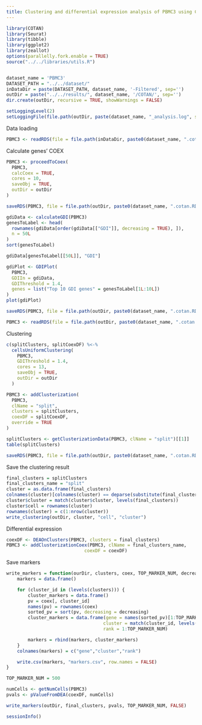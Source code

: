 ```yaml
---
title: Clustering and differential expression analysis of PBMC3 using COTAN
---
```



```r
library(COTAN)
library(Seurat)
library(tibble)
library(ggplot2)
library(zeallot)
options(parallelly.fork.enable = TRUE)
source("../../libraries/utils.R")


dataset_name = 'PBMC3'
DATASET_PATH = "../../dataset/"
inDataDir = paste(DATASET_PATH, dataset_name, '-Filtered', sep='')
outDir = paste("../../results/", dataset_name, '/COTAN/', sep='')
dir.create(outDir, recursive = TRUE, showWarnings = FALSE)

setLoggingLevel(2)
setLoggingFile(file.path(outDir, paste(dataset_name, "_analysis.log", sep='')))
```

Data loading

```r
PBMC3 <- readRDS(file = file.path(inDataDir, paste0(dataset_name, ".cotan.RDS")))
```

Calculate genes’ COEX

```r
PBMC3 <- proceedToCoex(
  PBMC3,
  calcCoex = TRUE,
  cores = 10,
  saveObj = TRUE,
  outDir = outDir
)
```

```r
saveRDS(PBMC3, file = file.path(outDir, paste0(dataset_name, ".cotan.RDS")))
```

```r
gdiData <- calculateGDI(PBMC3)
genesToLabel <- head(
  rownames(gdiData[order(gdiData[["GDI"]], decreasing = TRUE), ]),
  n = 50L
)
sort(genesToLabel)
```

```r
gdiData[genesToLabel[[50L]], "GDI"]
```

```r
gdiPlot <- GDIPlot(
  PBMC3,
  GDIIn = gdiData,
  GDIThreshold = 1.4,
  genes = list("Top 10 GDI genes" = genesToLabel[1L:10L])
)
plot(gdiPlot)
```

```r
saveRDS(PBMC3, file = file.path(outDir, paste0(dataset_name, ".cotan.RDS")))
```

```r
PBMC3 <- readRDS(file = file.path(outDir, paste0(dataset_name, ".cotan.RDS")))
```

Clustering

```r
c(splitClusters, splitCoexDF) %<-%
  cellsUniformClustering(
    PBMC3,
    GDIThreshold = 1.4,
    cores = 13,
    saveObj = TRUE,
    outDir = outDir
  )

PBMC3 <- addClusterization(
  PBMC3,
  clName = "split",
  clusters = splitClusters,
  coexDF = splitCoexDF,
  override = TRUE
)

splitClusters <- getClusterizationData(PBMC3, clName = "split")[[1]]
table(splitClusters)
```


```r
saveRDS(PBMC3, file = file.path(outDir, paste0(dataset_name, ".cotan.RDS")))
```

Save the clustering result

```r
final_clusters = splitClusters
final_clusters_name = "split"
cluster = as.data.frame(final_clusters)
colnames(cluster)[colnames(cluster) == deparse(substitute(final_clusters))] <- "cluster"
cluster$cluster = match(cluster$cluster, levels(final_clusters))
cluster$cell = rownames(cluster)
rownames(cluster) = c(1:nrow(cluster))
write_clustering(outDir, cluster, "cell", "cluster")
```

Differential expression

```r
coexDF <- DEAOnClusters(PBMC3, clusters = final_clusters)
PBMC3 <- addClusterizationCoex(PBMC3, clName = final_clusters_name,
                             coexDF = coexDF)
```

Save markers

```r
write_markers = function(ourDir, clusters, coex, TOP_MARKER_NUM, decreasing) {
    markers = data.frame()

    for (cluster_id in (levels(clusters))) {
        cluster_markers = data.frame()
        pv = coex[, cluster_id]
        names(pv) = rownames(coex)
        sorted_pv = sort(pv, decreasing = decreasing)
        cluster_markers = data.frame(gene = names(sorted_pv)[1:TOP_MARKER_NUM],
                                    cluster = match(cluster_id, levels(clusters)),
                                    rank = 1:TOP_MARKER_NUM)

        markers = rbind(markers, cluster_markers)
    }
    colnames(markers) = c("gene","cluster","rank")

    write.csv(markers, "markers.csv", row.names = FALSE)
}

TOP_MARKER_NUM = 500

numCells <- getNumCells(PBMC3)
pvals <- pValueFromDEA(coexDF, numCells)

write_markers(outDir, final_clusters, pvals, TOP_MARKER_NUM, FALSE)
```

```r
sessionInfo()
```
